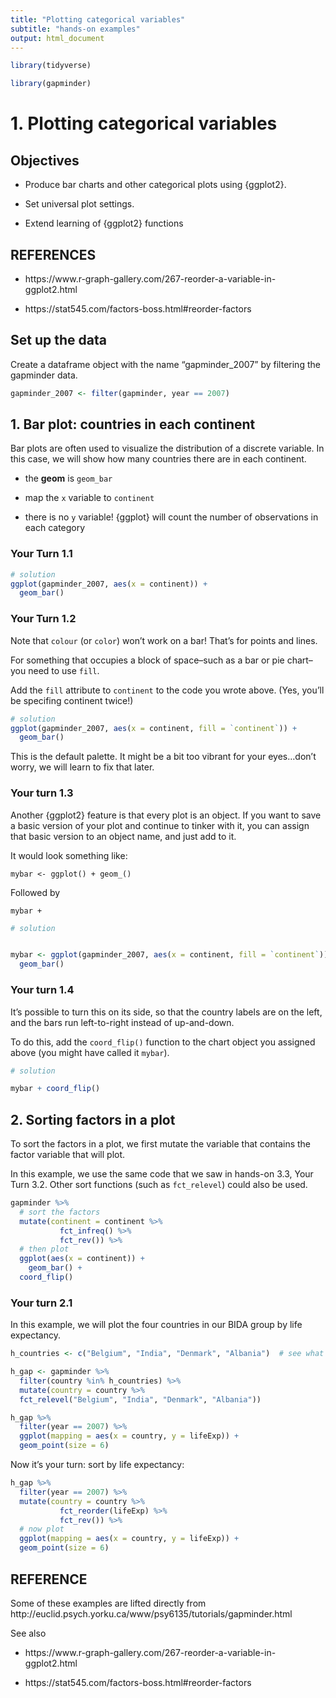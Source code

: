 ```yaml
---
title: "Plotting categorical variables"
subtitle: "hands-on examples"
output: html_document
---
```


<!-- This file by Martin Monkman is licensed under a Creative Commons Attribution 4.0 International License. -->

```r
library(tidyverse)

library(gapminder)
```

# 1. Plotting categorical variables

## Objectives

* Produce bar charts and other categorical plots using {ggplot2}.

* Set universal plot settings.
 
* Extend learning of {ggplot2} functions

## REFERENCES

* https://www.r-graph-gallery.com/267-reorder-a-variable-in-ggplot2.html

* https://stat545.com/factors-boss.html#reorder-factors


## Set up the data



Create a dataframe object with the name "gapminder_2007" by filtering the gapminder data.

```r

gapminder_2007 <- filter(gapminder, year == 2007)

```



## 1. Bar plot: countries in each continent


Bar plots are often used to visualize the distribution of a discrete variable. In this case, we will show how many countries there are in each continent.

* the **geom** is `geom_bar`

* map the `x` variable to `continent`

* there is no `y` variable! {ggplot} will count the number of observations in each category

### Your Turn 1.1


```r
# solution
ggplot(gapminder_2007, aes(x = continent)) +
  geom_bar()
```

### Your Turn 1.2

Note that `colour` (or `color`) won't work on a bar! That's for points and lines.

For something that occupies a block of space--such as a bar or pie chart--you need to use `fill`.

Add the `fill` attribute to `continent` to the code you wrote above. (Yes, you'll be specifing continent twice!)

```r
# solution
ggplot(gapminder_2007, aes(x = continent, fill = `continent`)) +
  geom_bar()


```


This is the default palette. It might be a bit too vibrant for your eyes...don't worry, we will learn to fix that later.





### Your turn 1.3

Another {ggplot2} feature is that every plot is an object. If you want to save a basic version of your plot and continue to tinker with it, you can assign that basic version to an object name, and just add to it.

It would look something like:

`mybar <- ggplot() + geom_()`

Followed by

`mybar + `



```r
# solution


mybar <- ggplot(gapminder_2007, aes(x = continent, fill = `continent`)) +
  geom_bar()


```



### Your turn 1.4 



It's possible to turn this on its side, so that the country labels are on the left, and the bars run left-to-right instead of up-and-down.

To do this, add the `coord_flip()` function to the chart object you assigned above (you might have called it `mybar`).




```r
# solution

mybar + coord_flip()

```


## 2. Sorting factors in a plot

To sort the factors in a plot, we first mutate the variable that contains the factor variable that will plot.

In this example, we use the same code that we saw in hands-on 3.3, Your Turn 3.2. Other sort functions (such as `fct_relevel`) could also be used. 

```r
gapminder %>%
  # sort the factors
  mutate(continent = continent %>% 
           fct_infreq() %>% 
           fct_rev()) %>% 
  # then plot
  ggplot(aes(x = continent)) +
    geom_bar() +
  coord_flip()

```


### Your turn 2.1


In this example, we will plot the four countries in our BIDA group by life expectancy.

```r
h_countries <- c("Belgium", "India", "Denmark", "Albania")  # see what I did there?

h_gap <- gapminder %>%
  filter(country %in% h_countries) %>%
  mutate(country = country %>% 
  fct_relevel("Belgium", "India", "Denmark", "Albania"))  

h_gap %>%
  filter(year == 2007) %>%
  ggplot(mapping = aes(x = country, y = lifeExp)) +
  geom_point(size = 6)

```


Now it's your turn: sort by life expectancy:

```r

h_gap %>%
  filter(year == 2007) %>%
  mutate(country = country %>% 
           fct_reorder(lifeExp) %>% 
           fct_rev()) %>% 
  # now plot
  ggplot(mapping = aes(x = country, y = lifeExp)) +
  geom_point(size = 6)


```






## REFERENCE

Some of these examples are lifted directly from http://euclid.psych.yorku.ca/www/psy6135/tutorials/gapminder.html


See also

* https://www.r-graph-gallery.com/267-reorder-a-variable-in-ggplot2.html

* https://stat545.com/factors-boss.html#reorder-factors








